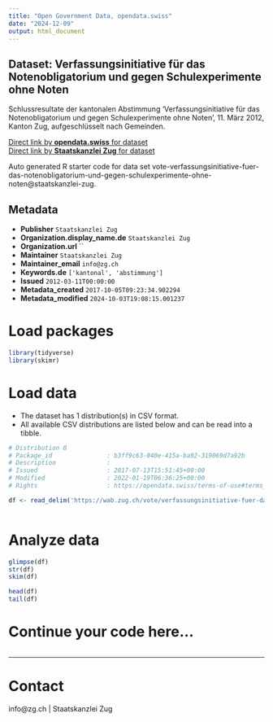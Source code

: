 ```yaml
---
title: "Open Government Data, opendata.swiss"
date: "2024-12-09"
output: html_document
---
```


## Dataset: Verfassungsinitiative für das Notenobligatorium und gegen Schulexperimente ohne Noten

Schlussresultate der kantonalen Abstimmung 'Verfassungsinitiative für das Notenobligatorium und gegen Schulexperimente ohne Noten', 11. März 2012, Kanton Zug, aufgeschlüsselt nach Gemeinden.

[Direct link by **opendata.swiss** for dataset](https://opendata.swiss/de/dataset/verfassungsinitiative-fur-das-notenobligatorium-und-gegen-schulexperimente-ohne-noten)<br>
[Direct link by **Staatskanzlei Zug** for dataset](https://wab.zug.ch/vote/verfassungsinitiative-fuer-das-notenobligatorium-und-gegen-schulexperimente-ohne-noten/data)

Auto generated R starter code for data set vote-verfassungsinitiative-fuer-das-notenobligatorium-und-gegen-schulexperimente-ohne-noten@staatskanzlei-zug.

## Metadata

- **Publisher** `Staatskanzlei Zug`
- **Organization.display_name.de** `Staatskanzlei Zug`
- **Organization.url** ``
- **Maintainer** `Staatskanzlei Zug`
- **Maintainer_email** `info@zg.ch`
- **Keywords.de** `['kantonal', 'abstimmung']`
- **Issued** `2012-03-11T00:00:00`
- **Metadata_created** `2017-10-05T09:23:34.902294`
- **Metadata_modified** `2024-10-03T19:08:15.001237`


# Load packages

```r

library(tidyverse)
library(skimr)

```

# Load data

-   The dataset has 1 distribution(s) in CSV format.
-   All available CSV distributions are listed below and can be read into a tibble.

```r

# Distribution 0
# Package_id               : b3ff9c63-040e-415a-ba92-319069d7a92b
# Description              : 
# Issued                   : 2017-07-13T15:51:45+00:00
# Modified                 : 2022-01-19T06:36:25+00:00
# Rights                   : https://opendata.swiss/terms-of-use#terms_by

df <- read_delim('https://wab.zug.ch/vote/verfassungsinitiative-fuer-das-notenobligatorium-und-gegen-schulexperimente-ohne-noten/data-csv')



```

# Analyze data

```r

glimpse(df)
str(df)
skim(df)

head(df)
tail(df)

```

# Continue your code here...

```r

```

------------------------------------------------------------------------

# Contact

info@zg.ch | Staatskanzlei Zug

